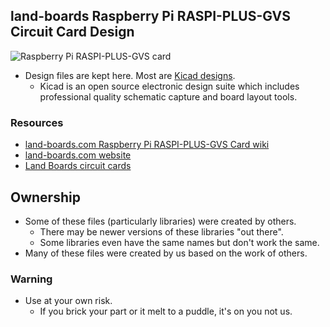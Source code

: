 == land-boards Raspberry Pi RASPI-PLUS-GVS Circuit Card Design ==

<img src="http://land-boards.com/blwiki/images/a/a2/RasPi-Plus-GVS-DC-CCA-02x640.jpg" alt="Raspberry Pi RASPI-PLUS-GVS card"></img>

* Design files are kept here. Most are [http://www.kicad-pcb.org/display/KICAD/KiCad+EDA+Software+Suite/ Kicad designs].
** Kicad is an open source electronic design suite which includes professional quality schematic capture and board layout tools.

=== Resources ===

* [http://land-boards.com/blwiki/index.php?title=RASPI-PLUS-GVS land-boards.com Raspberry Pi RASPI-PLUS-GVS Card wiki]
* [http://land-boards.com/content/ land-boards.com website]
* [http://land-boards.com/blwiki/index.php Land Boards circuit cards]

== Ownership ==

* Some of these files (particularly libraries) were created by others.
** There may be newer versions of these libraries "out there".
** Some libraries even have the same names but don't work the same.
* Many of these files were created by us based on the work of others.

=== Warning ===

* Use at your own risk.
** If you brick your part or it melt to a puddle, it's on you not us.
